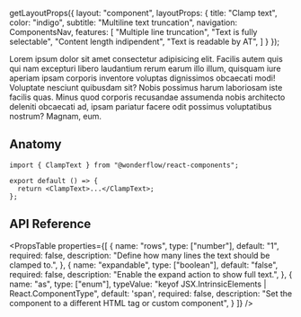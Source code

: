 
  getLayoutProps({
    layout: "component",
    layoutProps: {
      title: "Clamp text",
      color: "indigo",
      subtitle: "Multiline text truncation",
      navigation: ComponentsNav,
      features: [
        "Multiple line truncation",
        "Text is fully selectable",
        "Content length indipendent",
        "Text is readable by AT",
      ]
    }
  });

<LiveArea>
  <ClampText rows={3} expandable>
    Lorem ipsum dolor sit amet consectetur adipisicing elit. Facilis autem
    quis qui nam excepturi libero laudantium rerum earum illo illum,
    quisquam iure aperiam ipsam corporis inventore voluptas dignissimos
    obcaecati modi! Voluptate nesciunt quibusdam sit? Nobis possimus harum
    laboriosam iste facilis quas. Minus quod corporis recusandae assumenda
    nobis architecto deleniti obcaecati ad, ipsam pariatur facere odit
    possimus voluptatibus nostrum? Magnam, eum.
  </ClampText>
</LiveArea>


## Anatomy

```tsx lines="1,4"
import { ClampText } from "@wonderflow/react-components";

export default () => {
  return <ClampText>...</ClampText>;
};
```

## API Reference

<PropsTable
  properties={[
    {
      name: "rows",
      type: ["number"],
      default: "1",
      required: false,
      description: "Define how many lines the text should be clamped to.",
    },
    {
      name: "expandable",
      type: ["boolean"],
      default: "false",
      required: false,
      description: "Enable the expand action to show full text.",
    },
    {
      name: "as",
      type: ["enum"],
      typeValue: "keyof JSX.IntrinsicElements | React.ComponentType<any>",
      default: 'span',
      required: false,
      description:
        "Set the component to a different HTML tag or custom component",
    }
  ]}
/>
